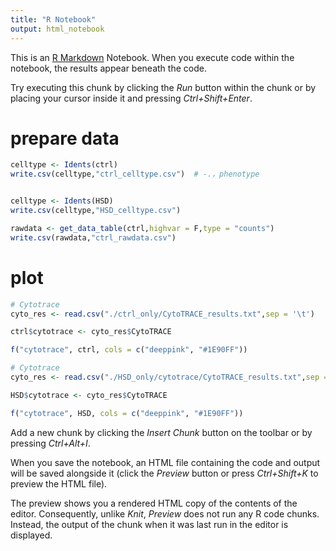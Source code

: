 ```yaml
---
title: "R Notebook"
output: html_notebook
---
```


This is an [R Markdown](http://rmarkdown.rstudio.com) Notebook. When you execute code within the notebook, the results appear beneath the code. 

Try executing this chunk by clicking the *Run* button within the chunk or by placing your cursor inside it and pressing *Ctrl+Shift+Enter*. 

# prepare data
```r
celltype <- Idents(ctrl)
write.csv(celltype,"ctrl_celltype.csv")  # -.，phenotype


celltype <- Idents(HSD)
write.csv(celltype,"HSD_celltype.csv") 

rawdata <- get_data_table(ctrl,highvar = F,type = "counts")
write.csv(rawdata,"ctrl_rawdata.csv")
```

# plot
```r
# Cytotrace
cyto_res <- read.csv("./ctrl_only/CytoTRACE_results.txt",sep = '\t')

ctrl$cytotrace <- cyto_res$CytoTRACE

f("cytotrace", ctrl, cols = c("deeppink", "#1E90FF"))
```
```r
# Cytotrace
cyto_res <- read.csv("./HSD_only/cytotrace/CytoTRACE_results.txt",sep = '\t')

HSD$cytotrace <- cyto_res$CytoTRACE

f("cytotrace", HSD, cols = c("deeppink", "#1E90FF"))
```
Add a new chunk by clicking the *Insert Chunk* button on the toolbar or by pressing *Ctrl+Alt+I*.

When you save the notebook, an HTML file containing the code and output will be saved alongside it (click the *Preview* button or press *Ctrl+Shift+K* to preview the HTML file).

The preview shows you a rendered HTML copy of the contents of the editor. Consequently, unlike *Knit*, *Preview* does not run any R code chunks. Instead, the output of the chunk when it was last run in the editor is displayed.
